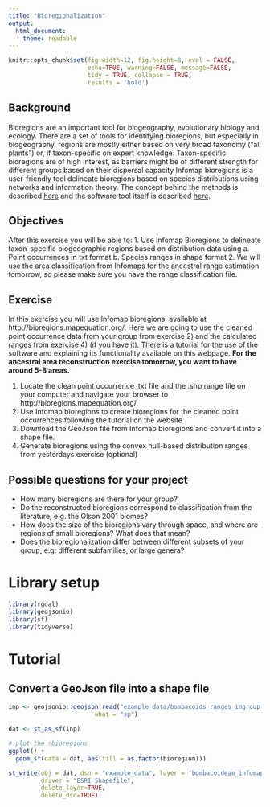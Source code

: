 ```yaml
---
title: "Bioregionalization"
output: 
  html_document:
    theme: readable
---
```


```r
knitr::opts_chunk$set(fig.width=12, fig.height=8, eval = FALSE,
                      echo=TRUE, warning=FALSE, message=FALSE,
                      tidy = TRUE, collapse = TRUE,
                      results = 'hold')
```


## Background
Bioregions are an important tool for biogeography, evolutionary biology and ecology. There are a set of tools for identifying bioregions, but especially in biogeography, regions are mostly either based on very broad taxonomy ("all plants") or, if taxon-specific on expert knowledge. Taxon-specific bioregions are of high interest, as barriers might be of different strength for different groups based on their dispersal capacity Infomap bioregions is a user-friendly tool delineate bioregions based on species distributions using networks and information theory. The concept behind the methods is described [here](https://www.nature.com/articles/ncomms7848) and the software tool itself is described [here](https://academic.oup.com/sysbio/article/66/2/197/2670349/Infomap-Bioregions-Interactive-Mapping-of).


## Objectives
After this exercise you will be able to:
1. Use Infomap Bioregions to delineate taxon-specific biogeographic regions based on distribution data using
  a. Point occurrences in txt format
  b. Species ranges in shape format
2. We will use the area classification from Infomaps for the ancestral range estimation tomorrow, so please make sure you have the range classification file.

## Exercise
In this exercise you will use Infomap bioregions, available at http://bioregions.mapequation.org/. Here we are going to use the cleaned point occurrence data from your group from exercise 2) and the calculated ranges from exercise 4) (if you have it). There is a tutorial for the use of the software and explaining its functionality available on this webpage. **For the ancestral area reconstruction exercise tomorrow, you want to have around 5-8 areas.**

1. Locate the clean point occurrence .txt file and the .shp range file on your computer and navigate your browser to http://bioregions.mapequation.org/.
2. Use Infomap bioregions to create bioregions for the cleaned point occurrences following the tutorial on the website
3. Download the GeoJson file from Infomap bioregions and convert it into a shape file.
4. Generate bioregions using the convex hull-based distribution ranges from yesterdays exercise (optional)

## Possible questions for your project
* How many bioregions are there for your group?
* Do the reconstructed bioregions correspond to classification from the literature, e.g. the Olson 2001 biomes?
* How does the size of the bioregions vary through space, and where are regions of small bioregions? What does that mean?
* Does the bioregionalization differ between different subsets of your group, e.g. different subfamilies, or large genera?

# Library setup

```r
library(rgdal)
library(geojsonio)
library(sf)
library(tidyverse)
```

# Tutorial
## Convert a GeoJson file into a shape file

```r
inp <- geojsonio::geojson_read("example_data/bombacoids_ranges_ingroup_0712_bioregions.geojson",
                        what = "sp")

dat <- st_as_sf(inp)

# plot the rbioregions
ggplot() + 
  geom_sf(data = dat, aes(fill = as.factor(bioregion)))

st_write(obj = dat, dsn = "example_data", layer = "bombacoideae_infomap_shapefile", 
         driver = "ESRI Shapefile", 
         delete_layer=TRUE,
         delete_dsn=TRUE)
```
